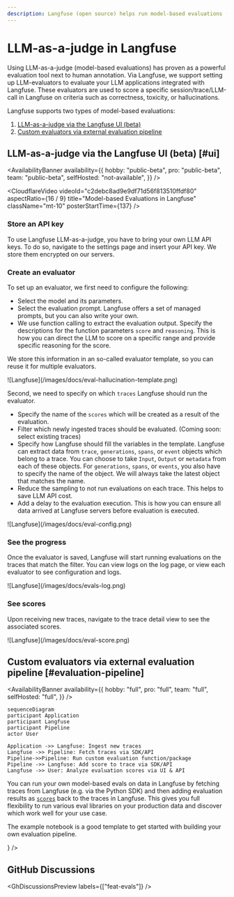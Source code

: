 ```yaml
---
description: Langfuse (open source) helps run model-based evaluations (llm-as-a-judge) on production data to monitor and improve LLMs applications.
---
```


# LLM-as-a-judge in Langfuse

Using LLM-as-a-judge (model-based evaluations) has proven as a powerful evaluation tool next to human annotation. Via Langfuse, we support setting up LLM-evaluators to evaluate your LLM applications integrated with Langfuse. These evaluators are used to score a specific session/trace/LLM-call in Langfuse on criteria such as correctness, toxicity, or hallucinations.

Langfuse supports two types of model-based evaluations:

1. [LLM-as-a-judge via the Langfuse UI (beta)](#ui)
1. [Custom evaluators via external evaluation pipeline](#evaluation-pipeline)

## LLM-as-a-judge via the Langfuse UI (beta) [#ui]

<AvailabilityBanner
  availability={{
    hobby: "public-beta",
    pro: "public-beta",
    team: "public-beta",
    selfHosted: "not-available",
  }}
/>

<CloudflareVideo
  videoId="c2debc8ad9e9df71d56f813510ffdf80"
  aspectRatio={16 / 9}
  title="Model-based Evaluations in Langfuse"
  className="mt-10"
  posterStartTime={137}
/>

<Steps>

### Store an API key

To use Langfuse LLM-as-a-judge, you have to bring your own LLM API keys. To do so, navigate to the settings page and insert your API key. We store them encrypted on our servers.

### Create an evaluator

To set up an evaluator, we first need to configure the following:

- Select the model and its parameters.
- Select the evaluation prompt. Langfuse offers a set of managed prompts, but you can also write your own.
- We use function calling to extract the evaluation output. Specify the descriptions for the function parameters `score` and `reasoning`. This is how you can direct the LLM to score on a specific range and provide specific reasoning for the score.

We store this information in an so-called evaluator template, so you can reuse it for multiple evaluators.

<Frame border>![Langfuse](/images/docs/eval-hallucination-template.png)</Frame>

Second, we need to specify on which `traces` Langfuse should run the evaluator.

- Specify the name of the `scores` which will be created as a result of the evaluation.
- Filter which newly ingested traces should be evaluated. (Coming soon: select existing traces)
- Specify how Langfuse should fill the variables in the template. Langfuse can extract data from `trace`, `generations`, `spans`, or `event` objects which belong to a trace. You can choose to take `Input`, `Output` or `metadata` from each of these objects. For `generations`, `spans`, or `events`, you also have to specify the name of the object. We will always take the latest object that matches the name.
- Reduce the sampling to not run evaluations on each trace. This helps to save LLM API cost.
- Add a delay to the evaluation execution. This is how you can ensure all data arrived at Langfuse servers before evaluation is executed.

<Frame border>![Langfuse](/images/docs/eval-config.png)</Frame>

### See the progress

Once the evaluator is saved, Langfuse will start running evaluations on the traces that match the filter. You can view logs on the log page, or view each evaluator to see configuration and logs.

<Frame border className="max-w-lg">
  ![Langfuse](/images/docs/evals-log.png)
</Frame>

### See scores

Upon receiving new traces, navigate to the trace detail view to see the associated scores.

<Frame border className="max-w-lg">
  ![Langfuse](/images/docs/eval-score.png)
</Frame>

</Steps>

## Custom evaluators via external evaluation pipeline [#evaluation-pipeline]

<AvailabilityBanner
  availability={{
    hobby: "full",
    pro: "full",
    team: "full",
    selfHosted: "full",
  }}
/>

```mermaid
sequenceDiagram
participant Application
participant Langfuse
participant Pipeline
actor User

Application ->> Langfuse: Ingest new traces
Langfuse ->> Pipeline: Fetch traces via SDK/API
Pipeline->>Pipeline: Run custom evaluation function/package
Pipeline ->> Langfuse: Add score to trace via SDK/API
Langfuse ->> User: Analyze evaluation scores via UI & API
```

You can run your own model-based evals on data in Langfuse by fetching traces from Langfuse (e.g. via the Python SDK) and then adding evaluation results as [`scores`](/docs/scores) back to the traces in Langfuse. This gives you full flexibility to run various eval libraries on your production data and discover which work well for your use case.

The example notebook is a good template to get started with building your own evaluation pipeline.


<Cards num={2}>
  <Card
    title="Example: External Evaluation Pipeline"
    href="/docs/scores/external-evaluation-pipelines"
    icon={<FileCode />}
  />
</Cards>

## GitHub Discussions


<GhDiscussionsPreview labels={["feat-evals"]} />
